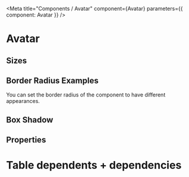

<Meta title="Components / Avatar" component={Avatar} parameters={{ component: Avatar }} />

# Avatar

## Sizes

<Preview>
  <Story name="Avatar tiny">
    <Avatar alt="Tiny avatar" title="Tiny avatar" image={'https://i.pravatar.cc/300'} size="tiny" />
  </Story>
</Preview>

<Preview>
  <Story name="Avatar small">
    <Avatar  alt="Small avatar" title="Small avatar"  image={'https://i.pravatar.cc/300'} size="small" />
  </Story>
</Preview>

<Preview>
  <Story name="Avatar medium">
    <Avatar  alt="Medium avatar" title="Medium avatar"  image={'https://i.pravatar.cc/300'} size="medium" />
  </Story>
</Preview>

<Preview>
  <Story name="Avatar large">
    <Avatar alt="Large avatar" title="Large avatar" image={'https://i.pravatar.cc/300'} size="large" />
  </Story>
</Preview>

## Border Radius Examples

You can set the border radius of the component to have different appearances.

<Preview>
  <Avatar image={'https://i.pravatar.cc/300'} size="large" borderRadius="rounded" />
  <Avatar image={'https://i.pravatar.cc/300'} size="large" borderRadius="round" />
  <Avatar image={'https://i.pravatar.cc/300'} size="large" borderRadius="square" />
</Preview>

## Box Shadow

<Preview>
  <Avatar boxShadow image={'https://i.pravatar.cc/300'} size="large" />
</Preview>

## Properties

<Props of={Avatar} />

# Table dependents + dependencies

<DependenciesTable titleDependencies="Dependencies" titleDependents="Dependents" of={Avatar} />

